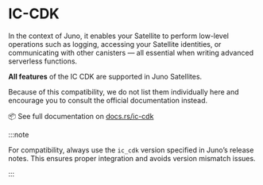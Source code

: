 # IC-CDK


<IcCdk />

In the context of Juno, it enables your Satellite to perform low-level operations such as logging, accessing your Satellite identities, or communicating with other canisters — all essential when writing advanced serverless functions.

**All features** of the IC CDK are supported in Juno Satellites.

Because of this compatibility, we do not list them individually here and encourage you to consult the official documentation instead.

📦 See full documentation on [docs.rs/ic-cdk](https://docs.rs/ic-cdk/latest/ic_cdk/)

:::note

For compatibility, always use the `ic_cdk` version specified in Juno’s release notes. This ensures proper integration and avoids version mismatch issues.

:::
